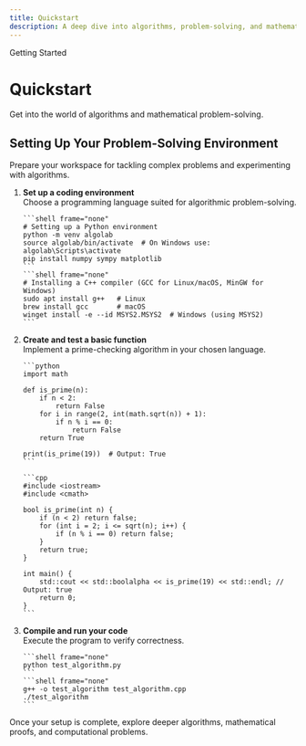 ```yaml
---
title: Quickstart
description: A deep dive into algorithms, problem-solving, and mathematical thinking.
---
```



<GroupName>Getting Started</GroupName>
# Quickstart
<TextBlock size="lg" maxWidth="3xl" weight="medium" isProse invertInDark>
Get into the world of algorithms and mathematical problem-solving.
</TextBlock>

## Setting Up Your Problem-Solving Environment
<TextBlock size="lg" maxWidth="3xl" weight="medium" isProse invertInDark>
Prepare your workspace for tackling complex problems and experimenting with algorithms.
</TextBlock>
<Steps>

1. **Set up a coding environment**  
   Choose a programming language suited for algorithmic problem-solving.

       ```shell frame="none"
       # Setting up a Python environment
       python -m venv algolab
       source algolab/bin/activate  # On Windows use: algolab\Scripts\activate
       pip install numpy sympy matplotlib
       ```
       ```shell frame="none"
       # Installing a C++ compiler (GCC for Linux/macOS, MinGW for Windows)
       sudo apt install g++   # Linux
       brew install gcc       # macOS
       winget install -e --id MSYS2.MSYS2  # Windows (using MSYS2)
       ```
   

2. **Create and test a basic function**  
   Implement a prime-checking algorithm in your chosen language.

       ```python
       import math

       def is_prime(n):
           if n < 2:
               return False
           for i in range(2, int(math.sqrt(n)) + 1):
               if n % i == 0:
                   return False
           return True

       print(is_prime(19))  # Output: True
       ```

       ```cpp
       #include <iostream>
       #include <cmath>

       bool is_prime(int n) {
           if (n < 2) return false;
           for (int i = 2; i <= sqrt(n); i++) {
               if (n % i == 0) return false;
           }
           return true;
       }

       int main() {
           std::cout << std::boolalpha << is_prime(19) << std::endl; // Output: true
           return 0;
       }
       ```
   

3. **Compile and run your code**  
   Execute the program to verify correctness.
   
       ```shell frame="none"
       python test_algorithm.py
       ```
       ```shell frame="none"
       g++ -o test_algorithm test_algorithm.cpp
       ./test_algorithm
       ```
</Steps>

<TextBlock size="base" maxWidth="2xl" isProse invertInDark>
Once your setup is complete, explore deeper algorithms, mathematical proofs, and computational problems.
</TextBlock>
